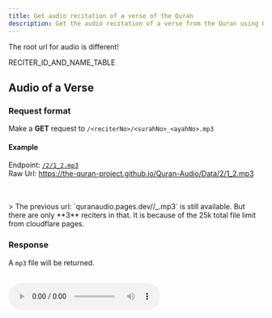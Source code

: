 ---
title: Get audio recitation of a verse of the Quran
description: Get the audio recitation of a verse from the Quran using Quran API
---


<Callout>The root url for audio is different!</Callout>

RECITER_ID_AND_NAME_TABLE

## Audio of a Verse

### Request format

Make a **GET** request to `/<reciterNo>/<surahNo>_<ayahNo>.mp3`

#### Example

Endpoint: [`/2/1_2.mp3`](https://the-quran-project.github.io/Quran-Audio/Data/2/1_2.mp3)<br />Raw Url: https://the-quran-project.github.io/Quran-Audio/Data/2/1_2.mp3

<br />
<br />
> The previous url: `quranaudio.pages.dev/<reciterNo>/<surahNo>_<ayahNo>.mp3` is still available. But there are only **3** reciters in that. It is because of the 25k total file limit from cloudflare pages.


### Response

A `mp3` file will be returned.

<br />
<audio src="https://the-quran-project.github.io/Quran-Audio/Data/2/1_2.mp3" controls />

<br />
<br />

## Audio of a Chapter

As the audio recitation of a chapter is larger in size, I couldn't use _CloudFlare Pages_ for this. (As the maximum file size is **25MiB**)<br />Instead, the files are stored in **Github**. But there is also the original url from where the recitation was taken.

It's best to use the original URL if possible. However, if you can't access it, you can use the `url` property instead.

### Request format

Make a **GET** request to `/audio/<surahNo>.json`

#### Example

Endpoint: [`/audio/2.json`](/api/audio/2.json)<br />Raw Url: https://quranapi.pages.dev/api/audio/2.json

### Response

```json copy
AUDIO_2_RESPONSE
```
